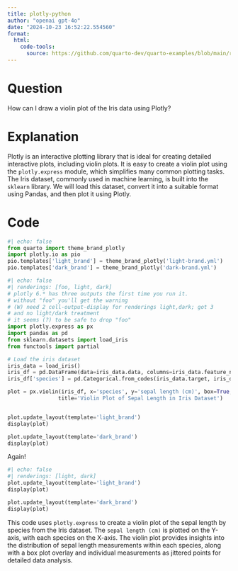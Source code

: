 ```yaml
---
title: plotly-python
author: "openai gpt-4o"
date: "2024-10-23 16:52:22.554560"
format:
  html:
    code-tools:
      source: https://github.com/quarto-dev/quarto-examples/blob/main/renderings/plotly-python.qmd
---
```


# Question

How can I draw a violin plot of the Iris data using Plotly?

# Explanation

Plotly is an interactive plotting library that is ideal for creating detailed interactive plots, including violin plots. It is easy to create a violin plot using the `plotly.express` module, which simplifies many common plotting tasks. The Iris dataset, commonly used in machine learning, is built into the `sklearn` library. We will load this dataset, convert it into a suitable format using Pandas, and then plot it using Plotly.

# Code

```python
#| echo: false
from quarto import theme_brand_plotly
import plotly.io as pio
pio.templates['light_brand'] = theme_brand_plotly('light-brand.yml')
pio.templates['dark_brand'] = theme_brand_plotly('dark-brand.yml')
```

```python
#| echo: false
#| renderings: [foo, light, dark]
# plotly 6.* has three outputs the first time you run it.
# without "foo" you'll get the warning
# (W) need 2 cell-output-display for renderings light,dark; got 3
# and no light/dark treatment
# it seems (?) to be safe to drop "foo"
import plotly.express as px
import pandas as pd
from sklearn.datasets import load_iris
from functools import partial

# Load the iris dataset
iris_data = load_iris()
iris_df = pd.DataFrame(data=iris_data.data, columns=iris_data.feature_names)
iris_df['species'] = pd.Categorical.from_codes(iris_data.target, iris_data.target_names)

plot = px.violin(iris_df, x='species', y='sepal length (cm)', box=True, points="all",
                title='Violin Plot of Sepal Length in Iris Dataset')


plot.update_layout(template='light_brand')
display(plot)

plot.update_layout(template='dark_brand')
display(plot)
```

Again!

```python
#| echo: false
#| renderings: [light, dark]
plot.update_layout(template='light_brand')
display(plot)

plot.update_layout(template='dark_brand')
display(plot)
```

This code uses `plotly.express` to create a violin plot of the sepal length by species from the Iris dataset. The `sepal length (cm)` is plotted on the Y-axis, with each species on the X-axis. The violin plot provides insights into the distribution of sepal length measurements within each species, along with a box plot overlay and individual measurements as jittered points for detailed data analysis.
